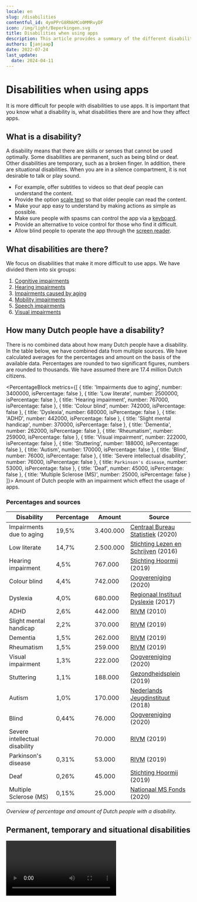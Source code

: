 ```yaml
---
locale: en
slug: /disabilities
contentful_id: 4ymPPrG8RNkMCo0MMRvyDF
icon: /img/light/Beperkingen.svg
title: Disabilities when using apps
description: This article provides a summary of the different disabilities. Here you can also find the number of Dutch people with a disability.
authors: [janjaap]
date: 2022-07-24
last_update:
  date: 2024-04-11
---
```


# Disabilities when using apps

It is more difficult for people with disabilities to use apps. It is important that you know what a disability is, what disabilities there are and how they affect apps.

## What is a disability?

A disability means that there are skills or senses that cannot be used optimally. Some disabilities are permanent, such as being blind or deaf. Other disabilities are temporary, such as a broken finger. In addition, there are situational disabilities. When you are in a silence compartment, it is not desirable to talk or play sound.

- For example, offer subtitles to videos so that deaf people can understand the content.
- Provide the option [scale text](/en/stats/font-size) so that older people can read the content.
- Make your app easy to understand by making actions as simple as possible.
- Make sure people with spasms can control the app via a [keyboard](/en/stats/keyboard-access).
- Provide an alternative to voice control for those who find it difficult.
- Allow blind people to operate the app through the [screen reader](/en/stats/screen-reader).

## What disabilities are there?

We focus on disabilities that make it more difficult to use apps. We have divided them into six groups:

1. [Cognitive impairments](/en/articles/disabilities/cognitive)
2. [Hearing impairments](/en/articles/disabilities/hearing)
3. [Impairments caused by aging](/en/articles/disabilities/aging)
4. [Mobility impairments](/en/articles/disabilities/mobility)
5. [Speech impairments](/en/articles/disabilities/speech)
6. [Visual impairments](/en/articles/disabilities/visual)

## How many Dutch people have a disability?

There is no combined data about how many Dutch people have a disability. In the table below, we have combined data from multiple sources. We have calculated averages for the percentages and amount on the basis of the available data. Percentages are rounded to two significant figures, numbers are rounded to thousands. We have assumed there are 17.4 million Dutch citizens.

<PercentageBlock
  metrics={[
    { title: 'Impairments due to aging', number: 3400000, isPercentage: false },
    { title: 'Low literate', number: 2500000, isPercentage: false },
    { title: 'Hearing impairment', number: 767000, isPercentage: false },
    { title: 'Colour blind', number: 742000, isPercentage: false },
    { title: 'Dyslexia', number: 680000, isPercentage: false },
    { title: 'ADHD', number: 442000, isPercentage: false },
    { title: 'Slight mental handicap', number: 370000, isPercentage: false },
    { title: 'Dementia', number: 262000, isPercentage: false },
    { title: 'Rheumatism', number: 259000, isPercentage: false },
    { title: 'Visual impairment', number: 222000, isPercentage: false },
    { title: 'Stuttering', number: 188000, isPercentage: false },
    { title: 'Autism', number: 170000, isPercentage: false },
    { title: 'Blind', number: 76000, isPercentage: false },
    { title: 'Severe intellectual disability', number: 76000, isPercentage: false },
    { title: `Parkinson's disease`, number: 53000, isPercentage: false },
    { title: 'Deaf', number: 45000, isPercentage: false },
    { title: 'Multiple Sclerose (MS)', number: 25000, isPercentage: false }
  ]}>
  Amount of Dutch people with an impairment which effect the usage of apps.
</PercentageBlock>

### **Percentages and sources**

| Disability | Percentage | Amount | Source |
| --- | --- | --- | --- |
| Impairments due to aging | 19,5% | 3.400.000 | [Centraal Bureau Statistiek](https://www.cbs.nl/nl-nl/visualisaties/dashboard-bevolking/leeftijd/ouderen) (2020) |
| Low literate | 14,7% | 2.500.000 | [Stichting Lezen en Schrijven](https://www.lezenenschrijven.nl/informatie-over-laaggeletterdheid-nederland) (2016) |
| Hearing impairment | 4,5% | 767.000 | [Stichting Hoormij](https://www.volksgezondheidenzorg.info/onderwerp/gehoorstoornissen/cijfers-context/huidige-situatie#node-prevalentie-slechthorendheid-huisartsenpraktijk) (2019) |
| Colour blind | 4,4% | 742.000 | [Oogvereniging](https://www.oogvereniging.nl/oogaandoeningen/oogaandoeningen-overzicht/kleurenblindheid/) (2020) |
| Dyslexia | 4,0% | 680.000 | [Regionaal Instituut Dyslexie](https://www.rid.nl/blog/cijfersdyslexie/) (2017) |
| ADHD | 2,6% | 442.000 | [RIVM](https://www.volksgezondheidenzorg.info/onderwerp/adhd/cijfers-context/huidige-situatie#node-prevalentie-van-adhd-bevolkingsonderzoek) (2010) |
| Slight mental handicap | 2,2% | 370.000 | [RIVM](https://www.scp.nl/publicaties/publicaties/2019/10/01/het-aantal-mensen-met-een-licht-verstandelijke-beperking-een-schatting) (2019) |
| Dementia | 1,5% | 262.000 | [RIVM](https://www.volksgezondheidenzorg.info/onderwerp/dementie/cijfers-context/huidige-situatie#node-aantal-personen-met-dementie-de-bevolking) (2019) |
| Rheumatism | 1,5% | 259.000 | [RIVM](https://www.volksgezondheidenzorg.info/onderwerp/reumato%C3%AFde-artritis-ra/cijfers-context/huidige-situatie#node-prevalentie-reumato%C3%AFde-artritis-huisartsenpraktijk) (2019) |
| Visual impairment | 1,3% | 222.000 | [Oogvereniging](https://www.oogvereniging.nl/oogaandoeningen/oogaandoeningen-overzicht/blind-doofblind-of-slechtziend/) (2020) |
| Stuttering | 1,1% | 188.000 | [Gezondheidsplein](https://www.gezondheidsplein.nl/aandoeningen/stotteren/item33459) (2019) |
| Autism | 1,0% | 170.000 | [Nederlands Jeugdinstituut](https://www.nji.nl/nl/Databank/Cijfers-over-Jeugd-en-Opvoeding/Cijfers-per-onderwerp/Autisme) (2018) |
| Blind | 0,44% | 76.000 | [Oogvereniging](https://www.oogvereniging.nl/oogaandoeningen/oogaandoeningen-overzicht/blind-doofblind-of-slechtziend/) (2020) |
| Severe intellectual disability |  | 70.000 | [RIVM](https://www.scp.nl/publicaties/publicaties/2019/10/01/het-aantal-mensen-met-een-licht-verstandelijke-beperking-een-schatting) (2019) |
| Parkinson's disease | 0,31% | 53.000 | [RIVM](https://www.volksgezondheidenzorg.info/onderwerp/ziekte-van-parkinson/cijfers-context/huidige-situatie#node-prevalentie-ziekte-van-parkinson-huisartsenpraktijk) (2019) |
| Deaf | 0,26% | 45.000 | [Stichting Hoormij](https://www.volksgezondheidenzorg.info/onderwerp/gehoorstoornissen/cijfers-context/huidige-situatie#node-prevalentie-slechthorendheid-huisartsenpraktijk) (2019) |
| Multiple Sclerose (MS) | 0,15% | 25.000 | [Nationaal MS Fonds](https://nationaalmsfonds.nl/onderzoek-wijst-uit-25-000-mensen-met-ms-in-nederland/) (2020) |

*Overview of percentage and amount of Dutch people with a disability.*

## Permanent, temporary and situational disabilities

<Video youTubeId="QcJhQnRyysM" title="Permanent, temporary, and situational disabilities - Accessibility on Google Play" name="Video - Permanent, temporary, and situational disabilities - Accessibility on Google Play"/>
